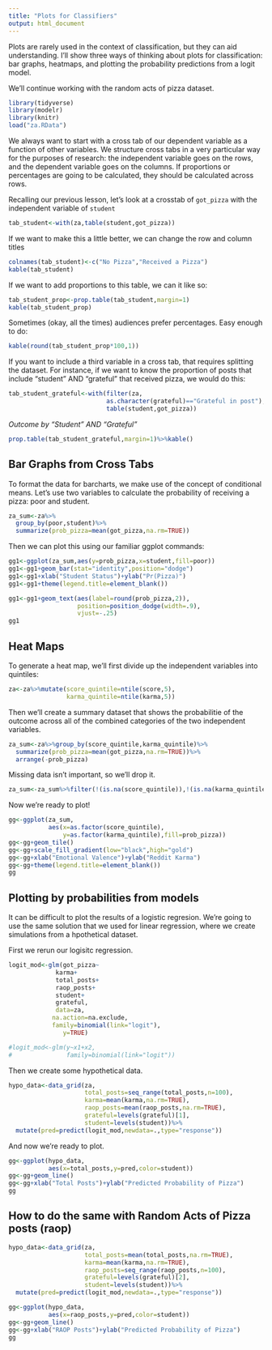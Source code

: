 ```yaml
---
title: "Plots for Classifiers"
output: html_document
---
```


Plots are rarely used in the context of classification, but they can aid understanding. I'll show three ways of thinking about plots for classification: bar graphs, heatmaps, and plotting the probability predictions from a logit model.


We'll continue working with the random acts of pizza dataset. 

```r
library(tidyverse)
library(modelr)
library(knitr)
load("za.RData")
```

We always want to start with a cross tab of our dependent variable as a function of other variables. We structure cross tabs in a very particular way for the purposes of research: the independent variable goes on the rows, and the dependent variable goes on the columns. If proportions or percentages are going to be calculated, they should be calculated across rows. 

Recalling our previous lesson, let's look at a crosstab of `got_pizza` with the independent variable of `student`

```r
tab_student<-with(za,table(student,got_pizza))
```

If we want to make this a little better, we can change the row and column titles

```r
colnames(tab_student)<-c("No Pizza","Received a Pizza")
kable(tab_student)
```

If we want to add proportions to this table, we can it like so:
```r
tab_student_prop<-prop.table(tab_student,margin=1)
kable(tab_student_prop)
```

Sometimes  (okay, all the times) audiences prefer percentages. Easy enough to do:
```r
kable(round(tab_student_prop*100,1))
```

If you want to include a third variable in a cross tab, that requires splitting the dataset. For instance, if we want to know the proportion of posts that include "student" AND "grateful" that received pizza, we would do this:

```r
tab_student_grateful<-with(filter(za,
                           as.character(grateful)=="Grateful in post"),
                           table(student,got_pizza))
```

*Outcome by "Student" AND "Grateful"*
```r
prop.table(tab_student_grateful,margin=1)%>%kable()
```

## Bar Graphs from Cross Tabs

To format the data for barcharts, we make use of the concept of conditional means. Let's use two variables to calculate the probability of receiving a pizza: poor and student. 

```r
za_sum<-za%>%
  group_by(poor,student)%>%
  summarize(prob_pizza=mean(got_pizza,na.rm=TRUE))
```

Then we can plot this using our familiar ggplot commands:

```r
gg1<-ggplot(za_sum,aes(y=prob_pizza,x=student,fill=poor))
gg1<-gg1+geom_bar(stat="identity",position="dodge")
gg1<-gg1+xlab("Student Status")+ylab("Pr(Pizza)")
gg1<-gg1+theme(legend.title=element_blank())

gg1<-gg1+geom_text(aes(label=round(prob_pizza,2)),
                   position=position_dodge(width=.9),
                   vjust=-.25)
gg1
```


## Heat Maps

To generate a heat map, we'll first divide up the independent variables into quintiles:

```r
za<-za%>%mutate(score_quintile=ntile(score,5),
                karma_quintile=ntile(karma,5))
```

Then we'll create a summary dataset that shows the probabilitie of the outcome across all of the combined categories of the two independent variables. 

```R
za_sum<-za%>%group_by(score_quintile,karma_quintile)%>%
  summarize(prob_pizza=mean(got_pizza,na.rm=TRUE))%>%
  arrange(-prob_pizza)
```

Missing data isn't important, so we'll drop it. 

```r
za_sum<-za_sum%>%filter(!(is.na(score_quintile)),!(is.na(karma_quintile)))
```

Now we're ready to plot!

```r
gg<-ggplot(za_sum,
           aes(x=as.factor(score_quintile),
               y=as.factor(karma_quintile),fill=prob_pizza))
gg<-gg+geom_tile()
gg<-gg+scale_fill_gradient(low="black",high="gold")
gg<-gg+xlab("Emotional Valence")+ylab("Reddit Karma")
gg<-gg+theme(legend.title=element_blank())
gg
```



## Plotting by probabilities from models

It can be difficult to plot the results of a logistic regresion. We're going to use the same solution that we used for linear regression, where we create simulations from a hpothetical dataset. 

First we rerun our logisitc regression. 
```r
logit_mod<-glm(got_pizza~
             karma+
             total_posts+
             raop_posts+
             student+
             grateful,
             data=za,
            na.action=na.exclude,
            family=binomial(link="logit"),
               y=TRUE)

#logit_mod<-glm(y~x1+x2,
#               family=binomial(link="logit"))

```

Then we create some hypothetical data. 

```r
hypo_data<-data_grid(za, 
                     total_posts=seq_range(total_posts,n=100),
                     karma=mean(karma,na.rm=TRUE),
                     raop_posts=mean(raop_posts,na.rm=TRUE),
                     grateful=levels(grateful)[1],
                     student=levels(student))%>%
  mutate(pred=predict(logit_mod,newdata=.,type="response"))
```

And now we're ready to plot. 

```r
gg<-ggplot(hypo_data,
           aes(x=total_posts,y=pred,color=student))
gg<-gg+geom_line()
gg<-gg+xlab("Total Posts")+ylab("Predicted Probability of Pizza")
gg
```

## How to do the same with Random Acts of Pizza posts (raop)
```r
hypo_data<-data_grid(za, 
                     total_posts=mean(total_posts,na.rm=TRUE),
                     karma=mean(karma,na.rm=TRUE),
                     raop_posts=seq_range(raop_posts,n=100),
                     grateful=levels(grateful)[2],
                     student=levels(student))%>%
  mutate(pred=predict(logit_mod,newdata=.,type="response"))
```


```r
gg<-ggplot(hypo_data,
           aes(x=raop_posts,y=pred,color=student))
gg<-gg+geom_line()
gg<-gg+xlab("RAOP Posts")+ylab("Predicted Probability of Pizza")
gg
```